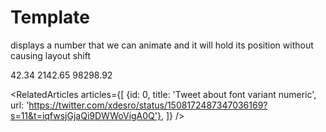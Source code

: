 
<Meta title="menu/atoms/text/number" />

# Template

<Subtitle>displays a number that we can animate and it will hold its position without causing layout shift</Subtitle>

<Canvas>
  <Story name="number">
    <Number customStyle={{color: "teal", textAlign: "right"}}>42.34</Number>
    <Number customStyle={{color: "gold", textAlign: "right"}}>2142.65</Number>
    <Number customStyle={{color: "orange", textAlign: "right"}}>98298.92</Number>
  </Story>
</Canvas>


<RelatedArticles articles={[
    {id: 0, title: 'Tweet about font variant numeric', url: 'https://twitter.com/xdesro/status/1508172487347036169?s=11&t=iqfwsjGjaQi9DWWoVigA0Q'},
]} />